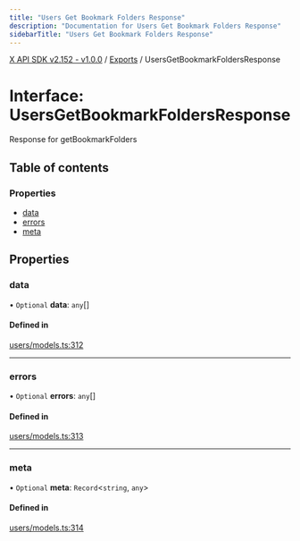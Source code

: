 ```yaml
---
title: "Users Get Bookmark Folders Response"
description: "Documentation for Users Get Bookmark Folders Response"
sidebarTitle: "Users Get Bookmark Folders Response"
---
```


[X API SDK v2.152 - v1.0.0](../README.md) / [Exports](../modules.md) / UsersGetBookmarkFoldersResponse

# Interface: UsersGetBookmarkFoldersResponse

Response for getBookmarkFolders

## Table of contents

### Properties

- [data](UsersGetBookmarkFoldersResponse.md#data)
- [errors](UsersGetBookmarkFoldersResponse.md#errors)
- [meta](UsersGetBookmarkFoldersResponse.md#meta)

## Properties

### data

• `Optional` **data**: `any`[]

#### Defined in

[users/models.ts:312](https://github.com/xdevplatform/xdk/blob/ad4172ef5f68f089e0f077a190b271016dd35bf7/xdk/typescript/src/users/models.ts#L312)

___

### errors

• `Optional` **errors**: `any`[]

#### Defined in

[users/models.ts:313](https://github.com/xdevplatform/xdk/blob/ad4172ef5f68f089e0f077a190b271016dd35bf7/xdk/typescript/src/users/models.ts#L313)

___

### meta

• `Optional` **meta**: `Record`\<`string`, `any`\>

#### Defined in

[users/models.ts:314](https://github.com/xdevplatform/xdk/blob/ad4172ef5f68f089e0f077a190b271016dd35bf7/xdk/typescript/src/users/models.ts#L314)
